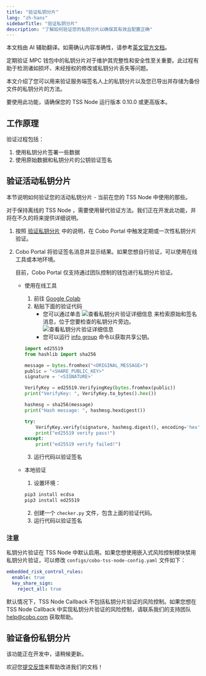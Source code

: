 ```yaml
---
title: "验证私钥分片"
lang: "zh-hans"
sidebarTitle: "验证私钥分片"
description: "了解如何验证您的私钥分片以确保其有效且配置正确"
---
```

<Note>本文档由 AI 辅助翻译。如需确认内容准确性，请参考[英文官方文档](https://www.cobo.com/developers/v2/guides/overview/introduction)。</Note>

定期验证 MPC 钱包中的私钥分片对于维护其完整性和安全性至关重要。此过程有助于检测诸如损坏、未经授权的修改或私钥分片丢失等问题。

本文介绍了您可以用来验证服务端签名人上的私钥分片以及您已导出并存储为备份文件的私钥分片的方法。

<Note>
  要使用此功能，请确保您的 TSS Node 运行版本 0.10.0 或更高版本。
</Note>


## 工作原理

验证过程包括：
1. 使用私钥分片签署一些数据
2. 使用原始数据和私钥分片的公钥验证签名


## 验证活动私钥分片

本节说明如何验证您的活动私钥分片 - 当前在您的 TSS Node 中使用的那些。

<Note>
  对于保持离线的 TSS Node ，需要使用替代验证方法。我们正在开发此功能，并将在不久的将来提供详细说明。
</Note>


1. 按照 [验证私钥分片](https://manuals.cobo.com/zh/portal/mpc-wallets/ocw/key-share-verification) 中的说明，在 Cobo Portal 中触发定期或一次性私钥分片验证。
2. Cobo Portal 将验证签名消息并显示结果。如果您想自行验证，可以使用在线工具或本地环境。

    <Note>目前，Cobo Portal 仅支持通过团队控制的钱包进行私钥分片验证。</Note>

    - 使用在线工具
        1. 前往 [Google Colab](https://colab.research.google.com/)
        2. 粘贴下面的验证代码
            - 您可以通过单击 <img src="/v2_cn/images/guides/view-details.svg" className="icon" alt="查看私钥分片验证详细信息" /> 来检索原始和签名消息，位于您要检查的私钥分片旁边。<img src="/v2_cn/images/guides/view-verification-details.png" className="screenshot_full_screen" alt="查看私钥分片验证详细信息" />
            - 您可以运行 [info group](/v2_cn/guides/mpc-wallets/server-co-signer/appendix#info-group) 命令以获取共享公钥。

        ```python
        import ed25519
        from hashlib import sha256
        
        message = bytes.fromhex("<ORIGINAL_MESSAGE>")
        public = "<SHARE_PUBLIC_KEY>"
        signature = '<SIGNATURE>'
        
        VerifyKey = ed25519.VerifyingKey(bytes.fromhex(public))
        print("VerifyKey: ", VerifyKey.to_bytes().hex())
        
        hashmsg = sha256(message)
        print("Hash message: ", hashmsg.hexdigest())
        
        try:
            VerifyKey.verify(signature, hashmsg.digest(), encoding='hex')
            print("ed25519 verify pass!")
        except:
            print("ed25519 verify failed!")
        ```
        3. 运行代码以验证签名

    - 本地验证
        1. 设置环境：
        ```bash
        pip3 install ecdsa
        pip3 install ed25519
        ```
        2. 创建一个 `checker.py` 文件，包含上面的验证代码。
        3. 运行代码以验证签名



### 注意
私钥分片验证在 TSS Node 中默认启用。如果您想使用嵌入式风险控制模块禁用私钥分片验证，可以修改 `configs/cobo-tss-node-config.yaml` 文件如下：

```yaml
embedded_risk_control_rules:
  enable: true
  key_share_sign:
    reject_all: true
```

默认情况下，TSS Node Callback 不包括私钥分片验证的风险控制。如果您想在 TSS Node Callback 中实现私钥分片验证的风险控制，请联系我们的支持团队 <a href="mailto:help@cobo.com">help@cobo.com</a> 获取帮助。



## 验证备份私钥分片

该功能正在开发中，请稍候更新。

<Tip>欢迎您[提交反馈](https://forms.zohopublic.com/cobo/form/DocumentFeedbackForm/formperma/QvLOhxJv1_JMsJ-1dleZ8Itb_7rzN-LtgvsDdxosoVI)来帮助改进我们的文档！</Tip>
